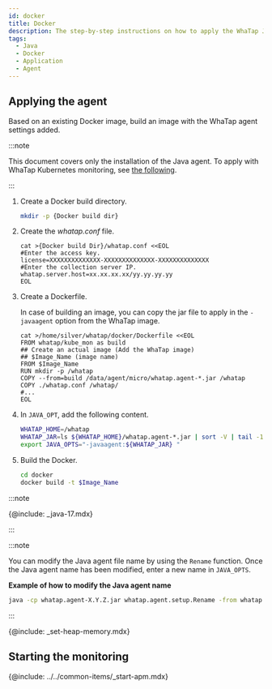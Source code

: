 ```yaml
---
id: docker
title: Docker
description: The step-by-step instructions on how to apply the WhaTap Java monitoring agent to Java applications in the Docker environment are provided. Users can add more Whatap Java agent settings to the existing Docker image to see the processes for building a new image, creating the whatap.conf file, writing a Dockerfile, and modifying JAVA_OPT. Additional JVM options for Java 17 or later and the method how to configure the heap histogram lookup for various Java versions are also provided.
tags:
  - Java
  - Docker
  - Application
  - Agent
---
```


## Applying the agent

Based on an existing Docker image, build an image with the WhaTap agent settings added.

:::note

This document covers only the installation of the Java agent. To apply with WhaTap Kubernetes monitoring, see [the following](../../kubernetes/install-docker-java).

:::

1. Create a Docker build directory.

   ```bash
   mkdir -p {Docker build dir}
   ```

2. Create the _whatap.conf_ file.

   ```docker {3,5} showLineNumbers
   cat >{Docker build Dir}/whatap.conf <<EOL
   #Enter the access key.
   license=XXXXXXXXXXXXXX-XXXXXXXXXXXXXX-XXXXXXXXXXXXXX 
   #Enter the collection server IP.
   whatap.server.host=xx.xx.xx.xx/yy.yy.yy.yy 
   EOL
   ```

3. Create a Dockerfile.

   In case of building an image, you can copy the jar file to apply in the `-javaagent` option from the WhaTap image.

   ```docker
   cat >/home/silver/whatap/docker/Dockerfile <<EOL
   FROM whatap/kube_mon as build
   ## Create an actual image (Add the WhaTap image)
   ## $Image_Name (image name)
   FROM $Image_Name
   RUN mkdir -p /whatap
   COPY --from=build /data/agent/micro/whatap.agent-*.jar /whatap
   COPY ./whatap.conf /whatap/
   #...
   EOL
   ```

4. In `JAVA_OPT`, add the following content.

   ```bash
   WHATAP_HOME=/whatap
   WHATAP_JAR=ls ${WHATAP_HOME}/whatap.agent-*.jar | sort -V | tail -1
   export JAVA_OPTS="-javaagent:${WHATAP_JAR} "
   ```

5. Build the Docker.

   ```bash
   cd docker
   docker build -t $Image_Name
   ```

:::note

{@include: _java-17.mdx}

:::

:::note

You can modify the Java agent file name by using the `Rename` function. Once the Java agent name has been modified, enter a new name in `JAVA_OPTS`.

**Example of how to modify the Java agent name**

```bash
java -cp whatap.agent-X.Y.Z.jar whatap.agent.setup.Rename -from whatap.agent-X.Y.Z.jar -to whatap.agent.jar
```

:::

{@include: _set-heap-memory.mdx} 

## Starting the monitoring

{@include: ../../common-items/_start-apm.mdx} 
